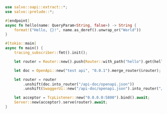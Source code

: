 
```rust  title="oapi-hello/src/main.rs"
use salvo::oapi::extract::*;
use salvo::prelude::*;

#[endpoint]
async fn hello(name: QueryParam<String, false>) -> String {
    format!("Hello, {}!", name.as_deref().unwrap_or("World"))
}

#[tokio::main]
async fn main() {
    tracing_subscriber::fmt().init();

    let router = Router::new().push(Router::with_path("hello").get(hello));

    let doc = OpenApi::new("test api", "0.0.1").merge_router(&router);

    let router = router
        .unshift(doc.into_router("/api-doc/openapi.json"))
        .unshift(SwaggerUi::new("/api-doc/openapi.json").into_router("/swagger-ui"));

    let acceptor = TcpListener::new("0.0.0.0:5800").bind().await;
    Server::new(acceptor).serve(router).await;
}

```